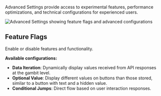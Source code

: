 Advanced Settings provide access to experimental features, performance optimizations, and technical configurations for experienced users.

<Frame>
  <img
    src="/images/dashboard/account/step-8-feature-flags.png"
    alt="Advanced Settings showing feature flags and advanced configurations"
  />
</Frame>

## Feature Flags

Enable or disable features and functionality.

**Available configurations:**

- **Data Iteration**: Dynamically display values received from API responses at the gambit level.
- **Optional Value**: Display different values on buttons than those stored, similar to a button with text and a hidden value.
- **Conditional Jumps**: Direct flow based on user interaction responses.
